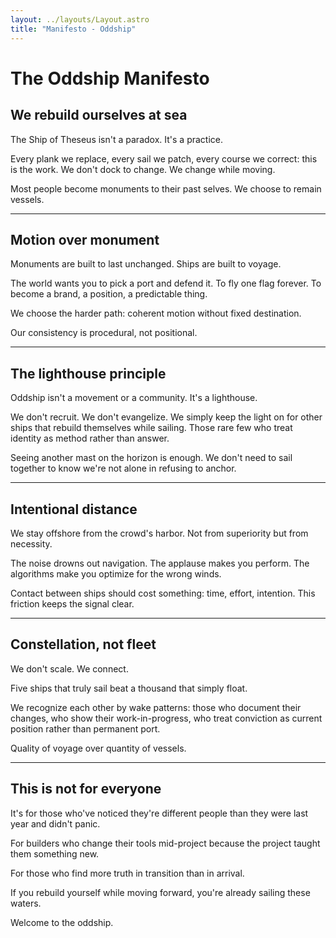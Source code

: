 ```yaml
---
layout: ../layouts/Layout.astro
title: "Manifesto - Oddship"
---
```


# The Oddship Manifesto

## We rebuild ourselves at sea

The Ship of Theseus isn't a paradox. It's a practice.

Every plank we replace, every sail we patch, every course we correct: this is the work. We don't dock to change. We change while moving.

Most people become monuments to their past selves. We choose to remain vessels.

---

## Motion over monument

Monuments are built to last unchanged. Ships are built to voyage.

The world wants you to pick a port and defend it. To fly one flag forever. To become a brand, a position, a predictable thing.

We choose the harder path: coherent motion without fixed destination.

Our consistency is procedural, not positional.

---

## The lighthouse principle

Oddship isn't a movement or a community. It's a lighthouse.

We don't recruit. We don't evangelize. We simply keep the light on for other ships that rebuild themselves while sailing. Those rare few who treat identity as method rather than answer.

Seeing another mast on the horizon is enough. We don't need to sail together to know we're not alone in refusing to anchor.

---

## Intentional distance

We stay offshore from the crowd's harbor. Not from superiority but from necessity.

The noise drowns out navigation. The applause makes you perform. The algorithms make you optimize for the wrong winds.

Contact between ships should cost something: time, effort, intention. This friction keeps the signal clear.

---

## Constellation, not fleet

We don't scale. We connect.

Five ships that truly sail beat a thousand that simply float.

We recognize each other by wake patterns: those who document their changes, who show their work-in-progress, who treat conviction as current position rather than permanent port.

Quality of voyage over quantity of vessels.

---

## This is not for everyone

It's for those who've noticed they're different people than they were last year and didn't panic.

For builders who change their tools mid-project because the project taught them something new.

For those who find more truth in transition than in arrival.

If you rebuild yourself while moving forward, you're already sailing these waters.

Welcome to the oddship.